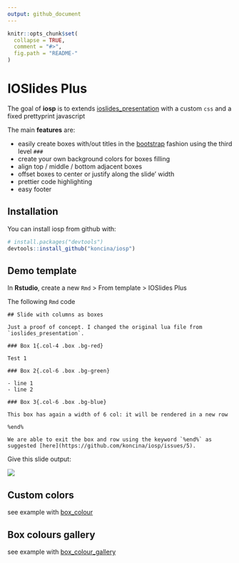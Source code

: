 ```yaml
---
output: github_document
---
```


<!-- README.md is generated from README.Rmd. Please edit that file -->

```r
knitr::opts_chunk$set(
  collapse = TRUE,
  comment = "#>",
  fig.path = "README-"
)
```

# IOSlides Plus

The goal of **iosp** is to extends [ioslides_presentation](http://rmarkdown.rstudio.com/ioslides_presentation_format.html) with a custom `css` and a fixed prettyprint javascript

The main **features** are:

- easily create boxes with/out titles in the [bootstrap](http://getbootstrap.com/) fashion using the third level `###`
- create your own background colors for boxes filling
- align top / middle / bottom adjacent boxes
- offset boxes to center or justify along the slide' width
- prettier code highlighting
- easy footer

## Installation

You can install iosp from github with:

```r
# install.packages("devtools")
devtools::install_github("koncina/iosp")
```

## Demo template

In **Rstudio**, create a new `Rmd` > From template > IOSlides Plus

The following `Rmd` code

```
## Slide with columns as boxes

Just a proof of concept. I changed the original lua file from `ioslides_presentation`.

### Box 1{.col-4 .box .bg-red}

Test 1

### Box 2{.col-6 .box .bg-green}

- line 1
- line 2

### Box 3{.col-6 .box .bg-blue}

This box has again a width of 6 col: it will be rendered in a new row

%end%

We are able to exit the box and row using the keyword `%end%` as suggested [here](https://github.com/koncina/iosp/issues/5).
```

Give this slide output:

![](demo.png)

## Custom colors

see example with [box_colour](https://koncina.github.io/iosp/box_colours.html)

## Box colours gallery

see example with [box_colour_gallery](https://koncina.github.io/iosp/box_colours_gallery.html)
